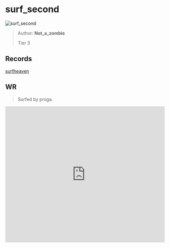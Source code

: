 
# surf_second

![surf_second](https://raw.githubusercontent.com/Sayt123/SurfMapPics/Maps-and-bonuses/csgo/surf_second.jpg)

> Author: **Not_a_zombie**
>
> Tier 3

## Records

[surfheaven](https://surfheaven.eu/map/surf_second)

## WR

> Surfed by proga.

<iframe
width="100%"
height="430"
src="https://www.youtube.com/embed/f3_ujVg4N9w"
frameborder="0"
allow="accelerometer; autoplay; clipboard-write; encrypted-media; gyroscope; picture-in-picture"
allowFullScreen
/>

```md

[Surf Timer] - proga finished in 00:47:27 (WR -00:00:22)
[Surf Timer] - proga beat the map record! Rank: 1/524

Previous WR holder: tucks (coward and quitter)


```
                